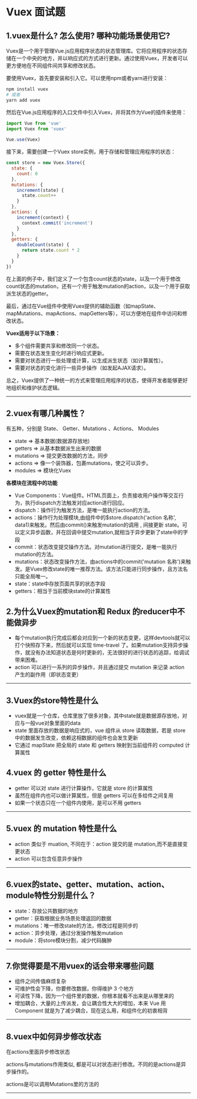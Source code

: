 # Vuex 面试题

## 1.vuex是什么? 怎么使用? 哪种功能场景使用它?

Vuex是一个用于管理Vue.js应用程序状态的状态管理库。它将应用程序的状态存储在一个中央的地方，并以响应式的方式进行更新。通过使用Vuex，开发者可以更方便地在不同组件间共享和修改状态。

要使用Vuex，首先要安装和引入它。可以使用npm或者yarn进行安装：

```bash showLineNumbers copy
npm install vuex
# 或者
yarn add vuex
```

然后在Vue.js应用程序的入口文件中引入Vuex，并将其作为Vue的插件来使用：

```js showLineNumbers copy
import Vue from 'vue'
import Vuex from 'vuex'
 
Vue.use(Vuex)
```

接下来，需要创建一个Vuex store实例，用于存储和管理应用程序的状态：

```js showLineNumbers copy
const store = new Vuex.Store({
  state: {
    count: 0
  },
  mutations: {
    increment(state) {
      state.count++
    }
  },
  actions: {
    increment(context) {
      context.commit('increment')
    }
  },
  getters: {
    doubleCount(state) {
      return state.count * 2
    }
  }
})
```

在上面的例子中，我们定义了一个包含count状态的state，以及一个用于修改count状态的mutation，还有一个用于触发mutation的action，以及一个用于获取派生状态的getter。

最后，通过在Vue组件中使用Vuex提供的辅助函数（如mapState、mapMutations、mapActions、mapGetters等），可以方便地在组件中访问和修改状态。

**Vuex适用于以下场景：**

- 多个组件需要共享和修改同一个状态。
- 需要在状态发生变化时进行响应式更新。
- 需要对状态进行一些处理或计算，以生成派生状态（如计算属性）。
- 需要对状态的变化进行一些异步操作（如发起AJAX请求）。

总之，Vuex提供了一种统一的方式来管理应用程序的状态，使得开发者能够更好地组织和维护状态逻辑。

---

## 2.vuex有哪几种属性？

有五种，分别是 State、 Getter、Mutations 、Actions、 Modules

- state => 基本数据(数据源存放地)
- getters => 从基本数据派生出来的数据
- mutations => 提交更改数据的方法，同步
- actions => 像一个装饰器，包裹mutations，使之可以异步。
- modules => 模块化Vuex

**各模块在流程中的功能**

- Vue Components：Vue组件。HTML页面上，负责接收用户操作等交互行为，执行dispatch方法触发对应action进行回应。
- dispatch：操作行为触发方法，是唯一能执行action的方法。
- actions：操作行为处理模块,由组件中的$store.dispatch('action 名称', data1)来触发。然后由commit()来触发mutation的调用 , 间接更新 state。可以定义异步函数，并在回调中提交mutation,就相当于异步更新了state中的字段
- commit：状态改变提交操作方法。对mutation进行提交，是唯一能执行mutation的方法。
- mutations：状态改变操作方法，由actions中的commit('mutation 名称')来触发。是Vuex修改state的唯一推荐方法。该方法只能进行同步操作，且方法名只能全局唯一。
- state：state中存放页面共享的状态字段
- getters：相当于当前模块state的计算属性

## 2.为什么Vuex的mutation和 Redux 的reducer中不能做异步

- 每个mutation执行完成后都会对应到一个新的状态变更，这样devtools就可以打个快照存下来，然后就可以实现 time-travel 了。如果mutation支持异步操作，就没有办法知道状态是何时更新的，无法很好的进行状态的追踪，给调试带来困难。
- action 可以进行一系列的异步操作，并且通过提交 mutation 来记录 action 产生的副作用（即状态变更）

---

## 3.Vuex的store特性是什么

- vuex就是一个仓库，仓库里放了很多对象，其中state就是数据源存放地，对应与一般vue对象里面的data
- state 里面存放的数据是响应式的，vue 组件从 store 读取数据，若是 store 中的数据发生改变，依赖这相数据的组件也会发生更新
- 它通过 mapState 把全局的 state 和 getters 映射到当前组件的 computed 计算属性

## 4.vuex 的 getter 特性是什么

- getter 可以对 state 进行计算操作，它就是 store 的计算属性
- 虽然在组件内也可以做计算属性，但是 getters 可以在多给件之间复用
- 如果一个状态只在一个组件内使用，是可以不用 getters

---

## 5.vuex 的 mutation 特性是什么

- action 类似于 muation, 不同在于：action 提交的是 mutation,而不是直接变更状态
- action 可以包含任意异步操作 

---

## 6.vuex的state、getter、mutation、action、module特性分别是什么？

- state：存放公共数据的地方
- getter：获取根据业务场景处理返回的数据
- mutations：唯一修改state的方法，修改过程是同步的
- action：异步处理，通过分发操作触发mutation
- module：将store模块分割，减少代码臃肿

---

## 7.你觉得要是不用vuex的话会带来哪些问题 

- 组件之间传值麻烦复杂
- 可维护性会下降，你要修改数据，你得维护 3 个地方
- 可读性下降，因为一个组件里的数据，你根本就看不出来是从哪里来的
- 增加耦合，大量的上传派发，会让耦合性大大的增加，本来 Vue 用 Component 就是为了减少耦合，现在这么用，和组件化的初衷相背

---

## 8.vuex中如何异步修改状态

在actions里面异步修改状态

actions与mutations作用类似, 都是可以对状态进行修改。不同的是actions是异步操作的。

actions是可以调用Mutations里的方法的

---
